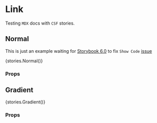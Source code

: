 
<Meta title="Navigation|Link" />

# Link

Testing `MDX` docs with `CSF` stories.

## Normal

This is just an example waiting for [Storybook 6.0](https://github.com/storybookjs/storybook/milestone/25)
to fix `Show Code` [issue](https://github.com/storybookjs/storybook/issues/9583)

<Preview>
  <Story name="Normal" argTypes={{
  children: {
    type: { required: true },
    description: 'testing',
    table: {
      type: {
        summary: 'color',
        detail: 'agg'
      }
    },
    control: {
      type: null
    }
  },
  underline: {
    description: 'description of prop',
    table: {
      type: {
        summary: 'hover | none | always'
      },
      defaultValue: {
        summary: 'hover'
      }
    },
    control: {
      type: null
    }
  },
  color: {
    description: 'testing',
    table: {
      type: {
        summary: 'color',
        detail: 'agg'
      }
    },
    control: {
      type: null
    }
  }
}}>{stories.Normal()}</Story>
</Preview>

### Props

<Props story="Normal" />

## Gradient

<Preview>
  <Story name="Gradient" argTypes={{
  children: {
    type: { required: true },
    description: 'testingignsdggsdg',
    table: {
      type: {
        summary: 'color',
        detail: 'agg'
      }
    },
    control: {
      type: null
    }
  },
  underline: {
    description: 'description of prop',
    table: {
      type: {
        summary: 'hover | none | always'
      },
      defaultValue: {
        summary: 'hover'
      }
    },
    control: {
      type: null
    }
  },
  color: {
    description: 'testing',
    table: {
      type: {
        summary: 'color',
        detail: 'agg'
      }
    },
    control: {
      type: null
    }
  }
}}>{stories.Gradient()}</Story>
</Preview>

### Props

<Props story="Gradient"/>
